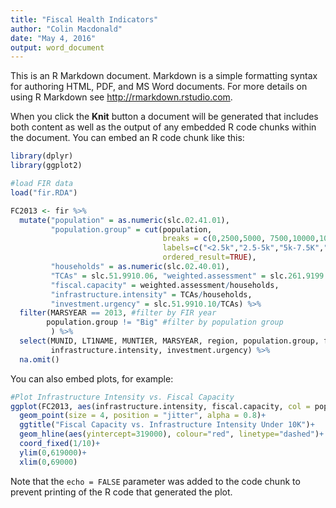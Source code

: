 ```yaml
---
title: "Fiscal Health Indicators"
author: "Colin Macdonald"
date: "May 4, 2016"
output: word_document
---
```


This is an R Markdown document. Markdown is a simple formatting syntax for authoring HTML, PDF, and MS Word documents. For more details on using R Markdown see <http://rmarkdown.rstudio.com>.

When you click the **Knit** button a document will be generated that includes both content as well as the output of any embedded R code chunks within the document. You can embed an R code chunk like this:

```r
library(dplyr)
library(ggplot2)

#load FIR data
load("fir.RDA")

FC2013 <- fir %>%
  mutate("population" = as.numeric(slc.02.41.01),
         "population.group" = cut(population, 
                                  breaks = c(0,2500,5000, 7500,10000,10000000), #define population breaks
                                  labels=c("<2.5k","2.5-5k","5k-7.5K","7.5k-10k","Big"), #name population breaks
                                  ordered_result=TRUE),
         "households" = as.numeric(slc.02.40.01),
         "TCAs" = slc.51.9910.06, "weighted.assessment" = slc.261.9199.17,
         "fiscal.capacity" = weighted.assessment/households,
         "infrastructure.intensity" = TCAs/households,
         "investment.urgency" = slc.51.9910.10/TCAs) %>%
  filter(MARSYEAR == 2013, #filter by FIR year
        population.group != "Big" #filter by population group
         ) %>%
  select(MUNID, LT1NAME, MUNTIER, MARSYEAR, region, population.group, fiscal.capacity, 
         infrastructure.intensity, investment.urgency) %>%
  na.omit()
```

You can also embed plots, for example:

```r
#Plot Infrastructure Intensity vs. Fiscal Capacity
ggplot(FC2013, aes(infrastructure.intensity, fiscal.capacity, col = population.group, shape = region))+
  geom_point(size = 4, position = "jitter", alpha = 0.8)+
  ggtitle("Fiscal Capacity vs. Infrastructure Intensity Under 10K")+
  geom_hline(aes(yintercept=319000), colour="red", linetype="dashed")+
  coord_fixed(1/10)+
  ylim(0,619000)+
  xlim(0,69000)
```

Note that the `echo = FALSE` parameter was added to the code chunk to prevent printing of the R code that generated the plot.
